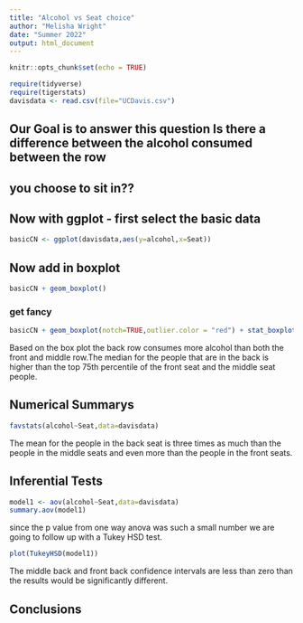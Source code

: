 ```yaml
---
title: "Alcohol vs Seat choice"
author: "Melisha Wright"
date: "Summer 2022"
output: html_document
---
```


```r
knitr::opts_chunk$set(echo = TRUE)
```

```r
require(tidyverse)
require(tigerstats)
davisdata <- read.csv(file="UCDavis.csv")
```
## Our Goal is to answer this question Is there a difference between the alcohol consumed between the row
## you choose to sit in??

## Now with ggplot - first select the basic data

```r
basicCN <- ggplot(davisdata,aes(y=alcohol,x=Seat))
```
## Now add in boxplot

```r
basicCN + geom_boxplot()
```
  
  
### get fancy  

```r
basicCN + geom_boxplot(notch=TRUE,outlier.color = "red") + stat_boxplot(geom ='errorbar') + labs(title="Fancy notch boxplot \n with 2 lines")
```

Based on the box plot the back row consumes more alcohol than both the front and middle row.The median for the people that are in the back is higher than the top 75th percentile of the front seat and the middle seat people.      

## Numerical Summarys 

```r
favstats(alcohol~Seat,data=davisdata)
```
The mean for the people in the back seat is three times as much than the people in the middle seats and even more than the people in the front seats.  

## Inferential Tests

```r
model1 <- aov(alcohol~Seat,data=davisdata)
summary.aov(model1)
```
since the p value from one way anova was such a small number we are going to follow up with a Tukey HSD test.
```r
plot(TukeyHSD(model1))
```

The middle back and front back confidence intervals are less than zero than the results would be significantly different.    

## Conclusions


